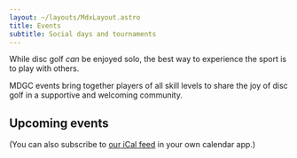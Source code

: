 ```yaml
---
layout: ~/layouts/MdxLayout.astro
title: Events
subtitle: Social days and tournaments
---
```



<Text>

While disc golf _can_ be enjoyed solo, the best way to experience the sport is to play with others.

MDGC events bring together players of all skill levels to share the joy of disc golf in a
supportive and welcoming community.

</Text>

<Grid cols={2}>
	<LinkPanel
		href="/events/social"
		title="Social Days"
		description="Regular casual events, for players of all skill levels."
		icon="heroicons:heart"
	/>
	<LinkPanel
		href="/events/tournaments"
		title="Tournaments"
		description="Competitive events for players ready to test their skills."
		icon="heroicons:trophy"
	/>
</Grid>

<Text>

## Upcoming events

</Text>

<Calendar
	src="bdc29ccf8e5f2030e5e1cd2f442658c335a497f504a8e01db6a1b8ea5d43e7de@group.calendar.google.com"
	mode="AGENDA"
	height="500px"
/>

<Text>

(You can also subscribe to [our iCal feed](https://calendar.google.com/calendar/ical/bdc29ccf8e5f2030e5e1cd2f442658c335a497f504a8e01db6a1b8ea5d43e7de%40group.calendar.google.com/public/basic.ics) in your own calendar app.)

</Text>

